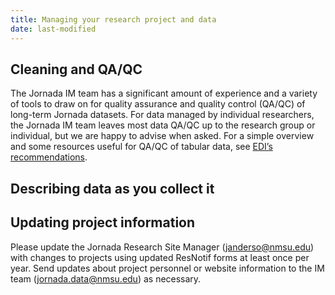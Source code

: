 ```yaml
---
title: Managing your research project and data
date: last-modified
---
```


## Cleaning and QA/QC

The Jornada IM team has a significant amount of experience and a variety of tools to draw on for quality assurance and quality control (QA/QC) of long-term Jornada datasets. For data managed by individual researchers, the Jornada IM team leaves most data QA/QC up to the research group or individual, but we are happy to advise when asked. For a simple overview and some resources useful for QA/QC of tabular data, see [ EDI's recommendations](https://edirepository.org/resources/cleaning-data-and-quality-control).

## Describing data as you collect it

## Updating project information

Please update the Jornada Research Site Manager (<janderso@nmsu.edu>) with changes to projects using updated ResNotif forms at least once per year. Send updates about project personnel or website information to the IM team (<jornada.data@nmsu.edu>) as necessary.